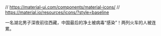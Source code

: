 // https://material-ui.com/components/material-icons/
// https://material.io/resources/icons/?style=baseline

一名湖北男子深夜前往西藏，中国最后的净土被病毒“感染”！两列火车的人被连累。
